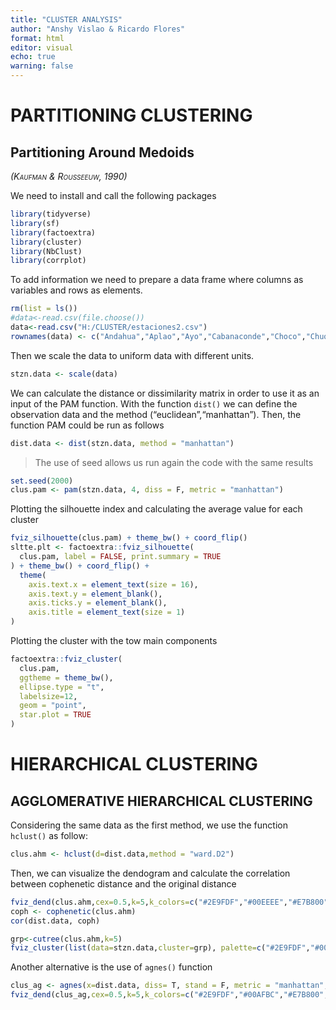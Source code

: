 ---
title: "CLUSTER ANALYSIS"
author: "Anshy Vislao & Ricardo Flores"
format: html
editor: visual
echo: true
warning: false
---

# PARTITIONING CLUSTERING

## Partitioning Around Medoids

[*(Kaufman & Rousseeuw, 1990)*]{.smallcaps}

We need to install and call the following packages

```{r}
library(tidyverse)
library(sf)
library(factoextra)
library(cluster)
library(NbClust)
library(corrplot)

```

To add information we need to prepare a data frame where columns as variables and rows as elements.

```{r}

rm(list = ls())
#data<-read.csv(file.choose())
data<-read.csv("H:/CLUSTER/estaciones2.csv")
rownames(data) <- c("Andahua","Aplao","Ayo","Cabanaconde","Choco","Chuquibamba", "Crucero_Alto","Huambo","Madrigal","Machahuay","Orcopampa","Pampa_Majes", "Pañe","Porpera","Sibayo","Tisco","Visuyo","Camana","Cotahuasi","Huanca", "Imata","Jana_Cayll","Lagunillas","Joya","Pillones","Puica","Salamanca", "Yanaquihua","Yanque")

```

Then we scale the data to uniform data with different units.

```{r}
stzn.data <- scale(data)
```

We can calculate the distance or dissimilarity matrix in order to use it as an input of the PAM function. With the function `dist()` we can define the observation data and the method ("euclidean","manhattan"). Then, the function PAM could be run as follows

```{r}
dist.data <- dist(stzn.data, method = "manhattan")
```

> The use of seed allows us run again the code with the same results

```{r}
set.seed(2000)
clus.pam <- pam(stzn.data, 4, diss = F, metric = "manhattan")
```

Plotting the silhouette index and calculating the average value for each cluster

```{r}
fviz_silhouette(clus.pam) + theme_bw() + coord_flip()
sltte.plt <- factoextra::fviz_silhouette(
  clus.pam, label = FALSE, print.summary = TRUE
) + theme_bw() + coord_flip() +
  theme(
    axis.text.x = element_text(size = 16),
    axis.text.y = element_blank(),
    axis.ticks.y = element_blank(),
    axis.title = element_text(size = 1)
)
```

Plotting the cluster with the tow main components

```{r}
factoextra::fviz_cluster(
  clus.pam,
  ggtheme = theme_bw(),
  ellipse.type = "t",
  labelsize=12,
  geom = "point",
  star.plot = TRUE
)
```

# HIERARCHICAL CLUSTERING

## AGGLOMERATIVE HIERARCHICAL CLUSTERING

Considering the same data as the first method, we use the function `hclust()` as follow:

```{r}
clus.ahm <- hclust(d=dist.data,method = "ward.D2")
```

<!--# ward.D tiene buen agrupamiento cophenetic: 0.5656147 -->

<!--# ward.D2 cophnetic:  -->

Then, we can visualize the dendogram and calculate the correlation between cophenetic distance and the original distance

```{r}
fviz_dend(clus.ahm,cex=0.5,k=5,k_colors=c("#2E9FDF","#00EEEE","#E7B800","#FC4E07","#7FFF00"))
coph <- cophenetic(clus.ahm)
cor(dist.data, coph)

grp<-cutree(clus.ahm,k=5)
fviz_cluster(list(data=stzn.data,cluster=grp), palette=c("#2E9FDF","#00EEEE","#E7B800","#FC4E07","#7FFF00"))

```

Another alternative is the use of `agnes()` function

```{r}
clus_ag <- agnes(x=dist.data, diss= T, stand = F, metric = "manhattan", method = "ward")
fviz_dend(clus_ag,cex=0.5,k=5,k_colors=c("#2E9FDF","#00AFBC","#E7B800","#FC4E07"))
```
